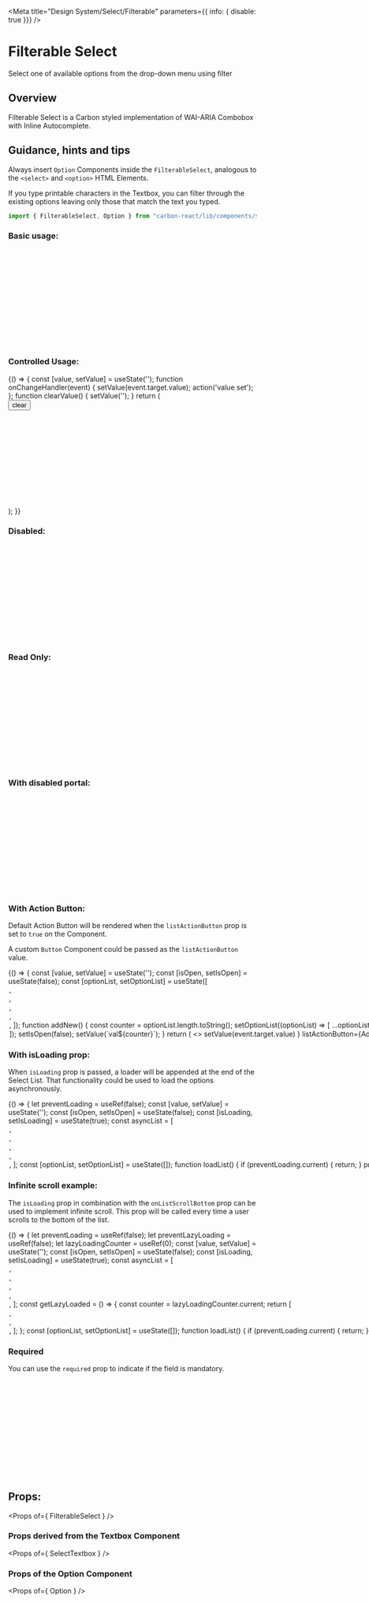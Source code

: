 
<Meta title="Design System/Select/Filterable" parameters={{ info: { disable: true }}} />

# Filterable Select

Select one of available options from the drop-down menu using filter

## Overview 

Filterable Select is a Carbon styled implementation of WAI-ARIA Combobox with Inline Autocomplete.

## Guidance, hints and tips 

Always insert `Option` Components inside the `FilterableSelect`, analogous to the `<select>` and `<option>` HTML Elements.

If you type printable characters in the Textbox,
you can filter through the existing options leaving only those that match the text you typed.

```javascript
import { FilterableSelect, Option } from "carbon-react/lib/components/select";
```

### Basic usage:

<Preview>
  <Story name="basic">
    <FilterableSelect
      name='simple'
      id='simple'
      label='label'
      labelInline
      onOpen={ action('onOpen') }
      onChange={ action('onChange') }
      onClick={ action('onClick') }
      onFocus={ action('onFocus') }
      onBlur={ action('onBlur') }
      onKeyDown={ action('onKeyDown') }
    >
      <Option text='Amber' value='1' />
      <Option text='Black' value='2' />
      <Option text='Blue' value='3' />
      <Option text='Brown' value='4' />
      <Option text='Green' value='5' />
      <Option text='Orange' value='6' />
      <Option text='Pink' value='7' />
      <Option text='Purple' value='8' />
      <Option text='Red' value='9' />
      <Option text='White' value='10' />
      <Option text='Yellow' value='11' />
    </FilterableSelect>
  </Story>
</Preview>

### Controlled Usage:

<Preview>
  <Story name="controlled" parameters={{ chromatic: { disable: true }}}>
    {() => {
      const [value, setValue] = useState('');
      function onChangeHandler(event) {
        setValue(event.target.value);
        action('value set');
      };
      function clearValue() {
        setValue('');
      }
      return (
        <div>
          <Button onClick={ clearValue } mb={ 2 }>clear</Button>
          <FilterableSelect
            id='controlled'
            name='controlled'
            value={ value }
            onChange={ onChangeHandler }
          >
            <Option text='Amber' value='1' />
            <Option text='Black' value='2' />
            <Option text='Blue' value='3' />
            <Option text='Brown' value='4' />
            <Option text='Green' value='5' />
            <Option text='Orange' value='6' />
            <Option text='Pink' value='7' />
            <Option text='Purple' value='8' />
            <Option text='Red' value='9' />
            <Option text='White' value='10' />
            <Option text='Yellow' value='11' />
          </FilterableSelect>
        </div>
      );
    }}
  </Story>
</Preview>

### Disabled:

<Preview>
  <Story name="disabled">
    <FilterableSelect name='disabled' id='disabled' defaultValue='3' disabled>
      <Option text='Amber' value='1' />
      <Option text='Black' value='2' />
      <Option text='Blue' value='3' />
      <Option text='Brown' value='4' />
      <Option text='Green' value='5' />
      <Option text='Orange' value='6' />
      <Option text='Pink' value='7' />
      <Option text='Purple' value='8' />
      <Option text='Red' value='9' />
      <Option text='White' value='10' />
      <Option text='Yellow' value='11' />
    </FilterableSelect>
  </Story>
</Preview>

### Read Only:

<Preview>
  <Story name="readonly">
    <FilterableSelect name='readonly' id='readonly' defaultValue='4' readOnly>
      <Option text='Amber' value='1' />
      <Option text='Black' value='2' />
      <Option text='Blue' value='3' />
      <Option text='Brown' value='4' />
      <Option text='Green' value='5' />
      <Option text='Orange' value='6' />
      <Option text='Pink' value='7' />
      <Option text='Purple' value='8' />
      <Option text='Red' value='9' />
      <Option text='White' value='10' />
      <Option text='Yellow' value='11' />
    </FilterableSelect>
  </Story>
</Preview>

### With disabled portal:

<Preview>
  <Story name="withDisabledPortal" parameters={{ chromatic: { disable: true }}} >
    <FilterableSelect disablePortal name='withDisabledPortal' id='withDisabledPortal' defaultValue='4'>
      <Option text='Amber' value='1' />
      <Option text='Black' value='2' />
      <Option text='Blue' value='3' />
      <Option text='Brown' value='4' />
      <Option text='Green' value='5' />
      <Option text='Orange' value='6' />
      <Option text='Pink' value='7' />
      <Option text='Purple' value='8' />
      <Option text='Red' value='9' />
      <Option text='White' value='10' />
      <Option text='Yellow' value='11' />
    </FilterableSelect>
  </Story>
</Preview>

### With Action Button:
Default Action Button will be rendered when the `listActionButton` prop is set to `true` on the Component.

A custom `Button` Component could be passed as the `listActionButton` value. 

<Preview>
  <Story name="with action button" parameters={{ chromatic: { disable: true }}} > 
    {() => {
      const [value, setValue] = useState('');
      const [isOpen, setIsOpen] = useState(false);
      const [optionList, setOptionList] = useState([
        <Option text='Amber' value='amber' key='Amber' />,
        <Option text='Black' value='black' key='Black' />,
        <Option text='Blue' value='blue' key='Blue' />,
        <Option text='Brown' value='brown' key='Brown' />,
        <Option text='Green' value='green' key='Green' />,
      ]);
      function addNew() {
        const counter = optionList.length.toString();
        setOptionList((optionList) => [
          ...optionList,
          <Option text={ `New${counter}` } value={ `val${counter}` } key={ `New${counter}` }/>
        ]);
        setIsOpen(false);
        setValue(`val${counter}`);
      }
      return (
        <>
          <FilterableSelect
            name='action'
            id='action'
            label='label'
            value={ value }
            onChange={ (event) => setValue(event.target.value) }
            listActionButton={<Button iconType='add' iconPosition='after'>Add a New Element</Button>}
            onListAction={ () => setIsOpen(true) }
          >
            { optionList }
          </FilterableSelect>
          <Dialog
            open={ isOpen }
            onCancel={ () => setIsOpen(false) }
            title='Dialog component triggered on action'
          >
            <Button onClick={ addNew }>Add new</Button>
          </Dialog>
        </>
      );
    }}
  </Story>
</Preview>

### With isLoading prop:
When `isLoading` prop is passed, a loader will be appended at the end of the Select List. That functionality could be used to load the options asynchronously.

<Preview>
  <Story name="with isLoading prop" parameters={{ chromatic: { disable: true }}} > 
    {() => {
      let preventLoading = useRef(false);
      const [value, setValue] = useState('');
      const [isOpen, setIsOpen] = useState(false);
      const [isLoading, setIsLoading] = useState(true);
      const asyncList = [
        <Option text='Amber' value='amber' key='Amber' />,
        <Option text='Black' value='black' key='Black' />,
        <Option text='Blue' value='blue' key='Blue' />,
        <Option text='Brown' value='brown' key='Brown' />,
        <Option text='Green' value='green' key='Green' />,
      ];
      const [optionList, setOptionList] = useState([]);
      function loadList() {
        if (preventLoading.current) {
          return;
        }
        preventLoading.current = true;
        setIsLoading(true);
        setTimeout(() => {
          setIsLoading(false);
          setOptionList(asyncList)
        }, 2000);
      }
      function clearData() {
        setOptionList([]);
        setValue('');
        preventLoading.current = false;
      }
      return (
        <div>
          <Button onClick={ clearData } mb={ 2 }>reset</Button>
          <FilterableSelect
            name='isLoading'
            id='isLoading'
            label='label'
            value={ value }
            onChange={ (event) => setValue(event.target.value) }
            onOpen={ () => loadList() }
            isLoading={ isLoading }
          >
            { optionList }
          </FilterableSelect>
        </div>
      );
    }}
  </Story>
</Preview>

### Infinite scroll example:
The `isLoading` prop in combination with the `onListScrollBottom` prop can be used to implement infinite scroll.
This prop will be called every time a user scrolls to the bottom of the list.

<Preview>
  <Story name="with infinite scroll" parameters={{ chromatic: { disable: true }}} > 
    {() => {
      let preventLoading = useRef(false);
      let preventLazyLoading = useRef(false);
      let lazyLoadingCounter = useRef(0);
      const [value, setValue] = useState('');
      const [isOpen, setIsOpen] = useState(false);
      const [isLoading, setIsLoading] = useState(true);
      const asyncList = [
        <Option text='Amber' value='amber' key='Amber' />,
        <Option text='Black' value='black' key='Black' />,
        <Option text='Blue' value='blue' key='Blue' />,
        <Option text='Brown' value='brown' key='Brown' />,
        <Option text='Green' value='green' key='Green' />,
      ];
      const getLazyLoaded = () => {
        const counter = lazyLoadingCounter.current;
        return [
          <Option text={`Lazy Loaded A${counter}`} value={`lazyA${counter}`} key={`lazyA${counter}`} />,
          <Option text={`Lazy Loaded B${counter}`} value={`lazyB${counter}`} key={`lazyB${counter}`} />,
          <Option text={`Lazy Loaded C${counter}`} value={`lazyC${counter}`} key={`lazyC${counter}`} />,
        ];
      };
      const [optionList, setOptionList] = useState([]);
      function loadList() {
        if (preventLoading.current) {
          return;
        }
        preventLoading.current = true;
        setIsLoading(true);
        setTimeout(() => {
          setIsLoading(false);
          setOptionList(asyncList)
        }, 2000);
      }
      function onLazyLoading() {
        if (preventLazyLoading.current) {
          return;
        }
        preventLazyLoading.current = true;
        setIsLoading(true);
        setTimeout(() => {
          preventLazyLoading.current = false;
          lazyLoadingCounter.current += 1;
          setIsLoading(false);
          setOptionList((prevList) => [...prevList, ...getLazyLoaded()]);
        }, 2000);
      }
      function clearData() {
        setOptionList([]);
        setValue('');
        preventLoading.current = false;
      }
      return (
        <div>
          <Button onClick={ clearData } mb={ 2 }>reset</Button>
          <FilterableSelect
            name='infiniteScroll'
            id='infiniteScroll'
            label='label'
            value={ value }
            onChange={ (event) => setValue(event.target.value) }
            onOpen={ () => loadList() }
            isLoading={ isLoading }
            onListScrollBottom={ onLazyLoading }
          >
            { optionList }
          </FilterableSelect>
        </div>
      );
    }}
  </Story>
</Preview>

### Required

You can use the `required` prop to indicate if the field is mandatory.

<Preview>
  <Story name="required">
    <FilterableSelect
      name='required-select'
      id='required-select'
      label='Foreground Color'
      required
    >
      <Option text='Amber' value='1' />
      <Option text='Black' value='2' />
      <Option text='Blue' value='3' />
      <Option text='Brown' value='4' />
      <Option text='Green' value='5' />
      <Option text='Orange' value='6' />
      <Option text='Pink' value='7' />
      <Option text='Purple' value='8' />
      <Option text='Red' value='9' />
      <Option text='White' value='10' />
      <Option text='Yellow' value='11' />
    </FilterableSelect>
  </Story>
</Preview>

## Props:

<Props of={ FilterableSelect } />

### Props derived from the Textbox Component

<Props of={ SelectTextbox } />

### Props of the Option Component

<Props of={ Option } />
